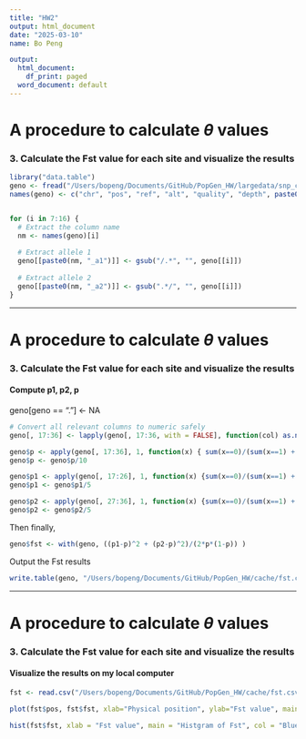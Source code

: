 ```yaml
---
title: "HW2"
output: html_document
date: "2025-03-10"
name: Bo Peng

output:
  html_document:
    df_print: paged
  word_document: default
---
```



# A procedure to calculate $\theta$ values

### 3. Calculate the Fst value for each site and visualize the results


```r
library("data.table")
geno <- fread("/Users/bopeng/Documents/GitHub/PopGen_HW/largedata/snp_calls.txt", header=FALSE)
names(geno) <- c("chr", "pos", "ref", "alt", "quality", "depth", paste0("T",1:5), paste0("L", 1:5))


for (i in 7:16) {
  # Extract the column name
  nm <- names(geno)[i]
  
  # Extract allele 1
  geno[[paste0(nm, "_a1")]] <- gsub("/.*", "", geno[[i]])
  
  # Extract allele 2
  geno[[paste0(nm, "_a2")]] <- gsub(".*/", "", geno[[i]])
}

```

---

# A procedure to calculate $\theta$ values

### 3. Calculate the Fst value for each site and visualize the results

#### Compute p1, p2, p

geno[geno == "."] <- NA
```r
# Convert all relevant columns to numeric safely
geno[, 17:36] <- lapply(geno[, 17:36, with = FALSE], function(col) as.numeric(as.character(col)))

geno$p <- apply(geno[, 17:36], 1, function(x) { sum(x==0)/(sum(x==1) + sum(x==0))})
geno$p <- geno$p/10

geno$p1 <- apply(geno[, 17:26], 1, function(x) {sum(x==0)/(sum(x==1) + sum(x==0))})
geno$p1 <- geno$p1/5

geno$p2 <- apply(geno[, 27:36], 1, function(x) {sum(x==0)/(sum(x==1) + sum(x==0))})
geno$p2 <- geno$p2/5
```

Then finally,

```r
geno$fst <- with(geno, ((p1-p)^2 + (p2-p)^2)/(2*p*(1-p)) )
```

Output the Fst results


```r
write.table(geno, "/Users/bopeng/Documents/GitHub/PopGen_HW/cache/fst.csv", sep=",", row.names = FALSE, quote=FALSE)
```

---
# A procedure to calculate $\theta$ values

### 3. Calculate the Fst value for each site and visualize the results

#### Visualize the results on my local computer

```r
fst <- read.csv("/Users/bopeng/Documents/GitHub/PopGen_HW/cache/fst.csv")

plot(fst$pos, fst$fst, xlab="Physical position", ylab="Fst value", main="")
```

```r

hist(fst$fst, xlab = "Fst value", main = "Histgram of Fst", col = "Blue", border = "White")

```






